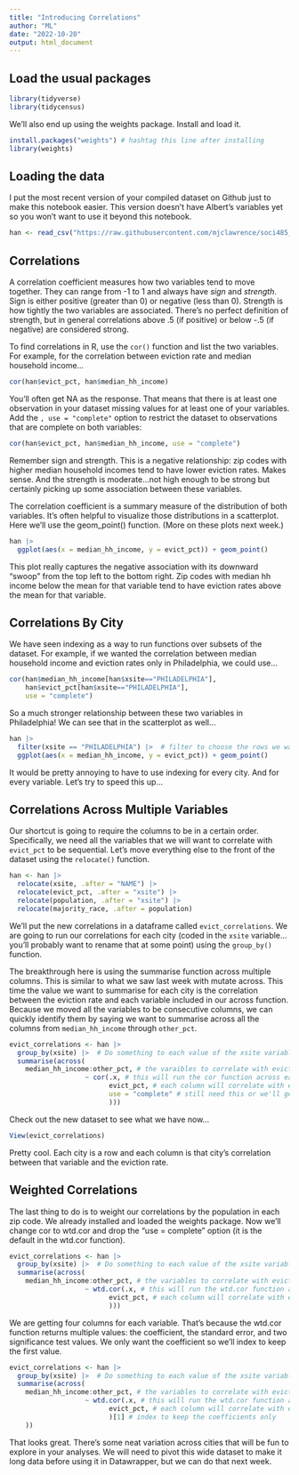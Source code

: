 ```yaml
---
title: "Introducing Correlations"
author: "ML"
date: "2022-10-20"
output: html_document
---
```


## Load the usual packages

```r
library(tidyverse)
library(tidycensus)
```

We'll also end up using the weights package. Install and load it.

```r
install.packages("weights") # hashtag this line after installing
library(weights)
```

## Loading the data

I put the most recent version of your compiled dataset on Github just to make this notebook easier. This version doesn't have Albert's variables yet so you won't want to use it beyond this notebook.

```r
han <- read_csv("https://raw.githubusercontent.com/mjclawrence/soci485_f22/master/data/han_v1.csv")
```

## Correlations

A correlation coefficient measures how two variables tend to move together. They can range from -1 to 1 and always have *sign* and *strength*. Sign is either positive (greater than 0) or negative (less than 0). Strength is how tightly the two variables are associated. There's no perfect definition of strength, but in general correlations above .5 (if positive) or below -.5 (if negative) are considered strong.

To find correlations in R, use the `cor()` function and list the two variables. For example, for the correlation between eviction rate and median household income...

```r
cor(han$evict_pct, han$median_hh_income)
```

You'll often get NA as the response. That means that there is at least one observation in your dataset missing values for at least one of your variables. Add the `, use = "complete"` option to restrict the dataset to observations that are complete on both variables:

```r
cor(han$evict_pct, han$median_hh_income, use = "complete")
```

Remember sign and strength. This is a negative relationship: zip codes with higher median household incomes tend to have lower eviction rates. Makes sense. And the strength is moderate...not high enough to be strong but certainly picking up some association between these variables.

The correlation coefficient is a summary measure of the distribution of both variables. It's often helpful to visualize those distributions in a scatterplot. Here we'll use the geom_point() function. (More on these plots next week.)

```r
han |> 
  ggplot(aes(x = median_hh_income, y = evict_pct)) + geom_point()
```

This plot really captures the negative association with its downward "swoop" from the top left to the bottom right. Zip codes with median hh income below the mean for that variable tend to have eviction rates above the mean for that variable.


## Correlations By City

We have seen indexing as a way to run functions over subsets of the dataset. For example, if we wanted the correlation between median household income and eviction rates only in Philadelphia, we could use...

```r
cor(han$median_hh_income[han$xsite=="PHILADELPHIA"],
    han$evict_pct[han$xsite=="PHILADELPHIA"],
    use = "complete")
```

So a much stronger relationship between these two variables in Philadelphia! We can see that in the scatterplot as well...

```r
han |> 
  filter(xsite == "PHILADELPHIA") |>  # filter to choose the rows we want
  ggplot(aes(x = median_hh_income, y = evict_pct)) + geom_point()
```

It would be pretty annoying to have to use indexing for every city. And for every variable. Let's try to speed this up...

## Correlations Across Multiple Variables

Our shortcut is going to require the columns to be in a certain order. Specifically, we need all the variables that we will want to correlate with `evict_pct` to be sequential. Let's move everything else to the front of the dataset using the `relocate()` function.

```r
han <- han |> 
  relocate(xsite, .after = "NAME") |> 
  relocate(evict_pct, .after = "xsite") |> 
  relocate(population, .after = "xsite") |> 
  relocate(majority_race, .after = population)
```

We'll put the new correlations in a dataframe called `evict_correlations`. We are going to run our correlations for each city (coded in the `xsite` variable...you'll probably want to rename that at some point) using the `group_by()` function.

The breakthrough here is using the summarise function across multiple columns. This is similar to what we saw last week with mutate across. This time the value we want to summarise for each city is the correlation between the eviction rate and each variable included in our across function. Because we moved all the variables to be consecutive columns, we can quickly identify them by saying we want to summarise across all the columns from `median_hh_income` through `other_pct`.

```r
evict_correlations <- han |> 
  group_by(xsite) |>  # Do something to each value of the xsite variable 
  summarise(across(
    median_hh_income:other_pct, # the varaibles to correlate with eviction
                   ~ cor(.x, # this will run the cor function across each column we identified
                         evict_pct, # each column will correlate with evict_pct
                         use = "complete" # still need this or we'll get NAs!
                         )))
```

Check out the new dataset to see what we have now...

```r
View(evict_correlations)
```

Pretty cool. Each city is a row and each column is that city's correlation between that variable and the eviction rate.

## Weighted Correlations

The last thing to do is to weight our correlations by the population in each zip code. We already installed and loaded the weights package. Now we'll change cor to wtd.cor and drop the "use = complete" option (it is the default in the wtd.cor function).

```r
evict_correlations <- han |> 
  group_by(xsite) |>  # Do something to each value of the xsite variable 
  summarise(across(
    median_hh_income:other_pct, # the variables to correlate with eviction
                   ~ wtd.cor(.x, # this will run the wtd.cor function across each column
                         evict_pct, # each column will correlate with evict_pct
                         )))
```

We are getting four columns for each variable. That's because the wtd.cor function returns multiple values: the coefficient, the standard error, and two significance test values. We only want the coefficient so we'll index to keep the first value.

```r
evict_correlations <- han |> 
  group_by(xsite) |>  # Do something to each value of the xsite variable 
  summarise(across(
    median_hh_income:other_pct, # the variables to correlate with eviction
                   ~ wtd.cor(.x, # this will run the wtd.cor function across each column
                         evict_pct, # each column will correlate with evict_pct
                         )[1] # index to keep the coefficients only
    ))
```

That looks great. There's some neat variation across cities that will be fun to explore in your analyses. We will need to pivot this wide dataset to make it long data before using it in Datawrapper, but we can do that next week.